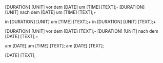 [DURATION] [UNIT] vor dem [DATE] um [TIME] [TEXT];-
[DURATION] [UNIT] nach dem [DATE] um [TIME] [TEXT];+

in [DURATION] [UNIT] um [TIME] [TEXT];+
in [DURATION] [UNIT] [TEXT];+

[DURATION] [UNIT] vor dem [DATE] [TEXT];-
[DURATION] [UNIT] nach dem [DATE] [TEXT];+

am [DATE] um [TIME] [TEXT];
am [DATE] [TEXT];

[DATE] [TEXT];
